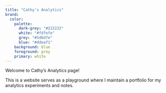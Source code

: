 ```yaml
---
title: "Cathy's Analytics"
brand:
  color:
    palette:
      dark-grey: "#222222"
      white: "#fdfefe"
      grey: "#5d6d7e"
      blue: "#ddeaf1"
    background: blue
    foreground: grey
    primary: white
---
```


Welcome to Cathy's Analytics page!

This is a website serves as a playground where I maintain a portfolio for my analytics experiments and notes.
